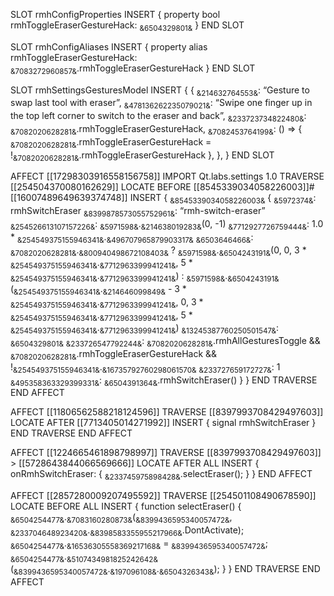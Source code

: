 SLOT rmhConfigProperties
    INSERT {
        property bool rmhToggleEraserGestureHack: ~&6504329801&~
    }
END SLOT

SLOT rmhConfigAliases
    INSERT {
        property alias rmhToggleEraserGestureHack: ~&7083272960857&~.rmhToggleEraserGestureHack
    }
END SLOT

SLOT rmhSettingsGesturesModel
    INSERT {
        {
           ~&214632764553&~: "Gesture to swap last tool with eraser",
           ~&478136262235079021&~: "Swipe one finger up in the top left corner to switch to the eraser and back",
           ~&233723734822480&~: ~&7082020628281&~.rmhToggleEraserGestureHack,
           ~&7082453764199&~: () => { ~&7082020628281&~.rmhToggleEraserGestureHack = !~&7082020628281&~.rmhToggleEraserGestureHack },
        },
    }
END SLOT

AFFECT [[17298303916558156758]]
    IMPORT Qt.labs.settings 1.0
    TRAVERSE [[254504370080162629]]
        LOCATE BEFORE [[8545339034058226003]]#[[16007489649639374748]]
        INSERT {
            ~&8545339034058226003&~ {
                ~&5972374&~: rmhSwitchEraser
                ~&8399878573055752961&~: "rmh-switch-eraser"
                ~&254526613107157226&~: ~&5971598&~.~&214638019283&~(0, -1)
                ~&7712927726759444&~: 1.0 * ~&254549375155946341&~.~&496707965879903317&~
                ~&6503646466&~: ~&7082020628281&~.~&800940498672108403&~
                    ? ~&5971598&~.~&6504243191&~(0, 0, 3 * ~&254549375155946341&~.~&7712963399941241&~, 5 * ~&254549375155946341&~.~&7712963399941241&~)
                    : ~&5971598&~.~&6504243191&~(~&254549375155946341&~.~&214646099849&~ - 3 * ~&254549375155946341&~.~&7712963399941241&~, 0, 3 * ~&254549375155946341&~.~&7712963399941241&~, 5 * ~&254549375155946341&~.~&7712963399941241&~)
                ~&13245387760250501547&~: ~&6504329801&~
                ~&233726547792244&~: ~&7082020628281&~.rmhAllGesturesToggle && ~&7082020628281&~.rmhToggleEraserGestureHack && !~&254549375155946341&~.~&16735792760298061570&~
                ~&233727659172727&~: 1
                ~&495358363329399331&~: ~&6504391364&~.rmhSwitchEraser()
            }
        }
    END TRAVERSE
END AFFECT

AFFECT [[11806562588218124596]]
    TRAVERSE [[8397993708429497603]]
        LOCATE AFTER [[7713405014271992]]
        INSERT { signal rmhSwitchEraser }
    END TRAVERSE
END AFFECT

AFFECT [[1224665461898798997]]
    TRAVERSE [[8397993708429497603]] > [[5728643844066569666]]
    LOCATE AFTER ALL
    INSERT {
        onRmhSwitchEraser: {
            ~&233745975898428&~.selectEraser();
        }
    }
END AFFECT

AFFECT [[2857280009207495592]]
    TRAVERSE [[254501108490678590]]
        LOCATE BEFORE ALL INSERT {
            function selectEraser() {
                ~&6504254477&~.~&7083160280873&~(~&8399436595340057472&~, ~&233704648923420&~.~&8398583355955217966&~.DontActivate);
                ~&6504254477&~.~&16536305558369217168&~ = ~&8399436595340057472&~;
                ~&6504254477&~.~&5107434981825242642&~(~&8399436595340057472&~.~&197096108&~.~&6504326343&~);
            }
        }
    END TRAVERSE
END AFFECT
